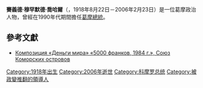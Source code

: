 '''賽義德·穆罕默德·喬哈爾'''（{{Lang-fr|'''Said Mohamed Djohar'''}}，1918年8月22日－2006年2月23日）是一位葛摩政治人物，曾經在1990年代期間擔任[[葛摩總統|葛摩總統]]。

== 參考文獻 ==
* [http://www.fashion-lines.ru/fl/money/goods/view/_t_/b=26309/c=34781/id=34830 Композиция «Деньги мира» «5000 франков, 1984 г.», Союз Коморских островов]{{Wayback|url=http://www.fashion-lines.ru/fl/money/goods/view/_t_/b=26309/c=34781/id=34830 |date=20140309011225 }}

{{Authority control}}

[[Category:1918年出生|Category:1918年出生]]
[[Category:2006年逝世|Category:2006年逝世]]
[[Category:科摩罗总统|Category:科摩罗总统]]
[[Category:被政變推翻的領導人|Category:被政變推翻的領導人]]